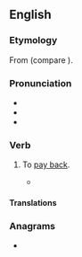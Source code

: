 ==English==

===Etymology===
From {{etyl|fro|en}} {{m|fro|repaier||to pay back}} (compare {{cog|fr|repayer||to pay again}}).

===Pronunciation===
* {{IPA|en|/ɹiˈpeɪ/}}
* {{audio|en|en-us-repay.ogg|Audio (US)}}
* {{rhymes|en|eɪ}}

===Verb===
{{en-verb|repays|repaying|repaid}}

# To [[pay back]].
#: {{ux|en|I finally '''repaid''' my student loans, just before sending my kids to college.}}
#* {{quote-journal|en|year=1962|month=April|title=Talking of Trains: Short-sighted approach to profits?|journal=Modern Railways|page=219|text=On the results of the Kent Coast electrification, which is known to be '''repaying''' so far a satisfactory return on the investment in it, a Waterloo-Bournemouth scheme shows reasonable financial promise.}}

====Translations====
{{trans-see|pay back}}

===Anagrams===
* {{anagrams|en|a=aepry|Payer|Peary|apery|payer|peary|praye|rapey}}